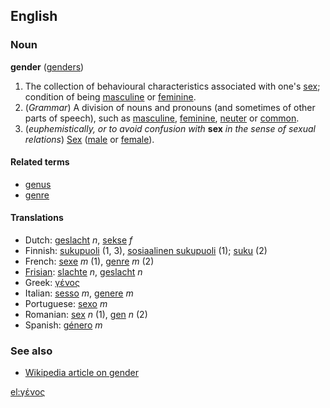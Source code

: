 ==English==
===Noun===
'''gender''' ([[genders]])

# The collection of behavioural characteristics associated with one's [[sex]]; condition of being [[masculine]] or [[feminine]].
# (''Grammar'') A division of nouns and pronouns (and sometimes of other parts of speech), such as [[masculine]], [[feminine]], [[neuter]] or [[common]].
# (''euphemistically, or to avoid confusion with'' '''sex''' ''in the sense of sexual relations'') [[Sex]] ([[male]] or [[female]]).

==== Related terms ====
*[[genus]]
*[[genre]]

====Translations====
*Dutch: [[geslacht]] ''n'', [[sekse]] ''f''
*Finnish: [[sukupuoli]] (1, 3), [[sosiaalinen sukupuoli]] (1); [[suku]] (2)
*French: [[sexe]] ''m'' (1), [[genre]] ''m'' (2)
*[[Frisian]]: [[slachte]] ''n'', [[geslacht]] ''n''
*Greek: [[γένος]]
*Italian: [[sesso]] ''m'', [[genere]] ''m''
*Portuguese: [[sexo]] ''m''
*Romanian: [[sex]] ''n'' (1), [[gen]] ''n'' (2)
*Spanish: [[género]] ''m''

===See also===
*[[w:Gender|Wikipedia article on gender]]

[[el:γένος]]